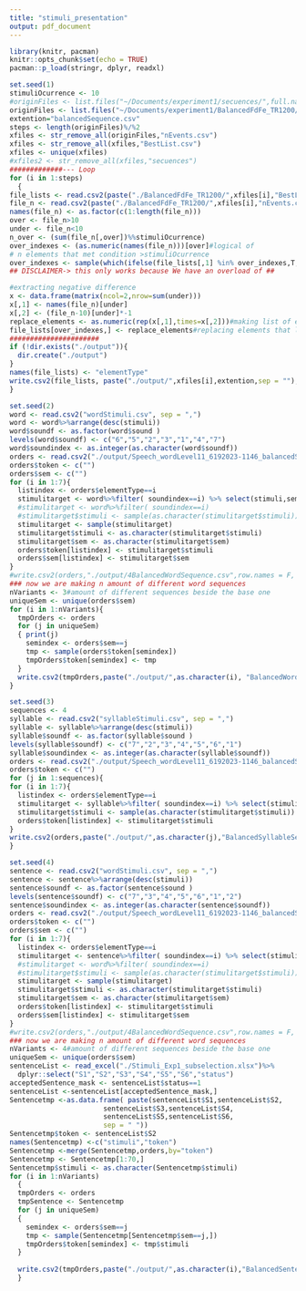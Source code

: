 ```yaml
---
title: "stimuli_presentation"
output: pdf_document
---
```


```r
library(knitr, pacman)
knitr::opts_chunk$set(echo = TRUE)
pacman::p_load(stringr, dplyr, readxl)
```

```r
set.seed(1)
stimuliOcurrence <- 10
#originFiles <- list.files("~/Documents/experiment1/secuences/",full.names = F)
originFiles <- list.files("~/Documents/experiment1/BalancedFdFe_TR1200/",pattern ="Speech_wordLevel11_*",full.names = F)
extention="balancedSequence.csv"
steps <- length(originFiles)%/%2
xfiles <- str_remove_all(originFiles,"nEvents.csv")
xfiles <- str_remove_all(xfiles,"BestList.csv")
xfiles <- unique(xfiles)
#xfiles2 <- str_remove_all(xfiles,"secuences")
#############--- Loop
for (i in 1:steps)
  {
file_lists <- read.csv2(paste("./BalancedFdFe_TR1200/",xfiles[i],"BestList.csv",sep="") , header = F, sep = ",")+1
file_n <- read.csv2(paste("./BalancedFdFe_TR1200/",xfiles[i],"nEvents.csv",sep=""), header = F, sep = ",")
names(file_n) <- as.factor(c(1:length(file_n)))
over <- file_n>10
under <- file_n<10
n_over <- (sum(file_n[,over])%%stimuliOcurrence)
over_indexes <- (as.numeric(names(file_n)))[over]#logical of
# n elements that met condition >stimuliOcurrence
over_indexes <- sample(which(ifelse(file_lists[,1] %in% over_indexes,T,F)),as.numeric(n_over))# indentify indexes, make a sample of the aforementioned and extract a sample of them of equal length as the amount of elements that are more than expected
## DISCLAIMER-> this only works because We have an overload of ##      0s, if not, it will fail. Esto debería de ser otro for

#extracting negative difference
x <- data.frame(matrix(ncol=2,nrow=sum(under)))
x[,1] <- names(file_n)[under]
x[,2] <- (file_n-10)[under]*-1
replace_elements <- as.numeric(rep(x[,1],times=x[,2]))#making list of elements to change
file_lists[over_indexes,] <- replace_elements#replacing elements that lack n representations in file_list
######################
if (!dir.exists("./output")){
  dir.create("./output")
}
names(file_lists) <- "elementType"
write.csv2(file_lists, paste("./output/",xfiles[i],extention,sep = ""),row.names = F)
}

```

```r
set.seed(2)
word <- read.csv2("wordStimuli.csv", sep = ",")
word <- word%>%arrange(desc(stimuli)) 
word$soundf <- as.factor(word$sound )
levels(word$soundf) <- c("6","5","2","3","1","4","7")
word$soundindex <- as.integer(as.character(word$soundf))
orders <- read.csv2("./output/Speech_wordLevel11_6192023-1146_balancedSequence.csv")
orders$token <- c("")
orders$sem <- c("")
for (i in 1:7){
  listindex <- orders$elementType==i
  stimulitarget <- word%>%filter( soundindex==i) %>% select(stimuli,sem)
  #stimulitarget <- word%>%filter( soundindex==i) 
  #stimulitarget$stimuli <- sample(as.character(stimulitarget$stimuli))
  stimulitarget <- sample(stimulitarget)
  stimulitarget$stimuli <- as.character(stimulitarget$stimuli)
  stimulitarget$sem <- as.character(stimulitarget$sem)
  orders$token[listindex] <- stimulitarget$stimuli
  orders$sem[listindex] <- stimulitarget$sem
}
#write.csv2(orders,"./output/4BalancedWordSequence.csv",row.names = F, sep = ",")
### now we are making n amount of different word sequences 
nVariants <- 3#amount of different sequences beside the base one
uniqueSem <- unique(orders$sem)
for (i in 1:nVariants){
  tmpOrders <- orders
  for (j in uniqueSem)
  { print(j)
    semindex <- orders$sem==j
    tmp <- sample(orders$token[semindex])
    tmpOrders$token[semindex] <- tmp
  }
  write.csv2(tmpOrders,paste("./output/",as.character(i), "BalancedWordSequence.csv",sep = ""),row.names = F, sep = ",")
}
```

```r
set.seed(3)
sequences <- 4
syllable <- read.csv2("syllableStimuli.csv", sep = ",")
syllable <- syllable%>%arrange(desc(stimuli)) 
syllable$soundf <- as.factor(syllable$sound )
levels(syllable$soundf) <- c("7","2","3","4","5","6","1")
syllable$soundindex <- as.integer(as.character(syllable$soundf))
orders <- read.csv2("./output/Speech_wordLevel11_6192023-1146_balancedSequence.csv")
orders$token <- c("")
for (j in 1:sequences){
for (i in 1:7){
  listindex <- orders$elementType==i
  stimulitarget <- syllable%>%filter( soundindex==i) %>% select(stimuli)
  stimulitarget$stimuli <- sample(as.character(stimulitarget$stimuli))
  orders$token[listindex] <- stimulitarget$stimuli
}
write.csv2(orders,paste("./output/",as.character(j),"BalancedSyllableSequence.csv",sep = ","),row.names = F)
}
```



```r

set.seed(4)
sentence <- read.csv2("wordStimuli.csv", sep = ",")
sentence <- sentence%>%arrange(desc(stimuli)) 
sentence$soundf <- as.factor(sentence$sound )
levels(sentence$soundf) <- c("7","3","4","5","6","1","2")
sentence$soundindex <- as.integer(as.character(sentence$soundf))
orders <- read.csv2("./output/Speech_wordLevel11_6192023-1146_balancedSequence.csv")
orders$token <- c("")
orders$sem <- c("")
for (i in 1:7){
  listindex <- orders$elementType==i
  stimulitarget <- sentence%>%filter( soundindex==i) %>% select(stimuli,sem)
  #stimulitarget <- word%>%filter( soundindex==i) 
  #stimulitarget$stimuli <- sample(as.character(stimulitarget$stimuli))
  stimulitarget <- sample(stimulitarget)
  stimulitarget$stimuli <- as.character(stimulitarget$stimuli)
  stimulitarget$sem <- as.character(stimulitarget$sem)
  orders$token[listindex] <- stimulitarget$stimuli
  orders$sem[listindex] <- stimulitarget$sem
}
#write.csv2(orders,"./output/4BalancedWordSequence.csv",row.names = F, sep = ",")
### now we are making n amount of different word sequences 
nVariants <- 4#amount of different sequences beside the base one
uniqueSem <- unique(orders$sem)
sentenceList <- read_excel("./Stimuli_Exp1_subselection.xlsx")%>%
  dplyr::select("S1","S2","S3","S4","S5","S6","status")
acceptedSentence_mask <- sentenceList$status==1
sentenceList <-sentenceList[acceptedSentence_mask,]
Sentencetmp <-as.data.frame( paste(sentenceList$S1,sentenceList$S2,
                       sentenceList$S3,sentenceList$S4,
                       sentenceList$S5,sentenceList$S6,
                       sep = " "))
Sentencetmp$token <- sentenceList$S2
names(Sentencetmp) <-c("stimuli","token") 
Sentencetmp <-merge(Sentencetmp,orders,by="token") 
Sentencetmp <- Sentencetmp[1:70,]
Sentencetmp$stimuli <- as.character(Sentencetmp$stimuli)
for (i in 1:nVariants)
  {
  tmpOrders <- orders
  tmpSentence <- Sentencetmp
  for (j in uniqueSem)
  { 
    semindex <- orders$sem==j
    tmp <- sample(Sentencetmp[Sentencetmp$sem==j,])
    tmpOrders$token[semindex] <- tmp$stimuli
  }
  
  write.csv2(tmpOrders,paste("./output/",as.character(i),"BalancedSentenceSequence.csv",sep = ""),row.names = F)
  }

```

